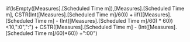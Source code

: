 iif(IsEmpty([Measures].[Scheduled Time m]),[Measures].[Scheduled Time m], CSTR(Int([Measures].[Scheduled Time m]/60)) + iif(([Measures].[Scheduled Time m] - (Int([Measures].[Scheduled Time m]/60) * 60))<10,":0",":") + CSTR([Measures].[Scheduled Time m] - (Int([Measures].[Scheduled Time m]/60)*60)) +":00")